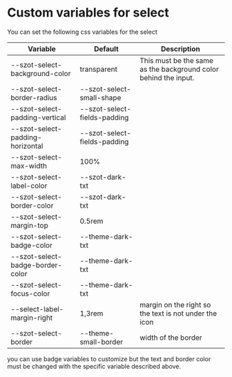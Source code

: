 
<Meta title="Components/FormFields/Select/Custom" />

# Custom variables for select

You can set the following css variables for the select

| Variable                         | Default                      | Description                                                     |
| -------------------------------- | ---------------------------- | --------------------------------------------------------------- |
| --szot-select-background-color   | transparent                  | This must be the same as the background color behind the input. |
| --szot-select-border-radius      | --szot-select-small-shape    |                                                                 |
| --szot-select-padding-vertical   | --szot-select-fields-padding |                                                                 |
| --szot-select-padding-horizontal | --szot-select-fields-padding |                                                                 |
| --szot-select-max-width          | 100%                         |                                                                 |
| --szot-select-label-color        | --szot-dark-txt              |                                                                 |
| --szot-select-border-color       | --szot-dark-txt              |                                                                 |
| --szot-select-margin-top         | 0.5rem                       |                                                                 |
| --szot-select-badge-color        | --theme-dark-txt             |                                                                 |
| --szot-select-badge-border-color | --theme-dark-txt             |                                                                 |
| --szot-select-focus-color        | --theme-dark-txt             |                                                                 |
| --select-label-margin-right      | 1,3rem                       | margin on the right so the text is not under the icon           |
| --szot-select-border             | --theme-small-border         | width of the border                                             |

you can use badge variables to customize but the text and border color
must be changed with the specific variable described above.
